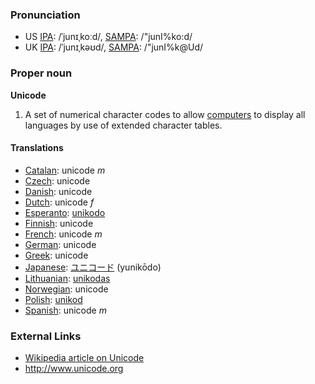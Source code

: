 ===Pronunciation===
*US [[w:IPA|IPA]]: /ˈjunɪˌkoːd/, [[w:SAMPA|SAMPA]]: /"junI%ko:d/
*UK [[w:IPA|IPA]]: /ˈjunɪˌkəʊd/, [[w:SAMPA|SAMPA]]: /"junI%k@Ud/
===Proper noun===
'''Unicode'''
#A set of numerical character codes to allow [[computer]]s to display all languages by use of extended character tables.

====Translations====
*[[Catalan]]: unicode ''m''
*[[Czech]]: unicode
*[[Danish]]: unicode
*[[Dutch]]: unicode ''f''
*[[Esperanto]]: [[unikodo]]
*[[Finnish]]: unicode
*[[French]]: unicode ''m''
*[[German]]: unicode
*[[Greek]]: unicode
*[[Japanese]]: [[ユニコード]] (yunikōdo)
*[[Lithuanian]]: [[unikodas]]
*[[Norwegian]]: unicode
*[[Polish]]: [[unikod]]
*[[Spanish]]: unicode ''m''

===External Links===
*[[en:Unicode|Wikipedia article on Unicode]]
*http://www.unicode.org